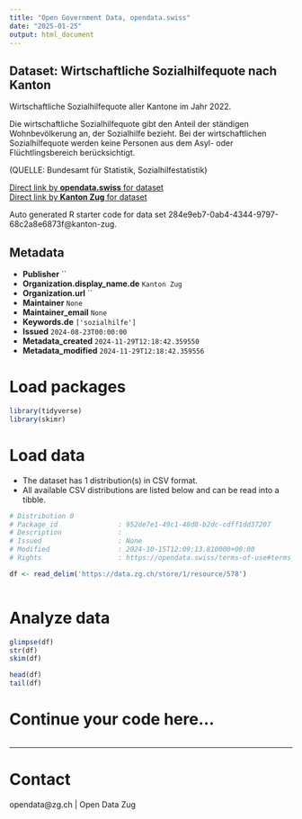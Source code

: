 ```yaml
---
title: "Open Government Data, opendata.swiss"
date: "2025-01-25"
output: html_document
---
```


## Dataset: Wirtschaftliche Sozialhilfequote nach Kanton

Wirtschaftliche Sozialhilfequote aller Kantone im Jahr 2022.

Die wirtschaftliche Sozialhilfequote gibt den Anteil der ständigen Wohnbevölkerung an, der Sozialhilfe bezieht. Bei der wirtschaftlichen Sozialhilfequote werden keine Personen aus dem Asyl- oder Flüchtlingsbereich berücksichtigt.

(QUELLE: Bundesamt für Statistik, Sozialhilfestatistik)

[Direct link by **opendata.swiss** for dataset](https://opendata.swiss/de/dataset/wirtschaftliche-sozialhilfequote-nach-kanton)<br>
[Direct link by **Kanton Zug** for dataset](https://www.zg.ch/behoerden/gesundheitsdirektion/statistikfachstelle/themen/soziale-sicherheit/sozialhilfe)

Auto generated R starter code for data set 284e9eb7-0ab4-4344-9797-68c2a8e6873f@kanton-zug.

## Metadata

- **Publisher** ``
- **Organization.display_name.de** `Kanton Zug`
- **Organization.url** ``
- **Maintainer** `None`
- **Maintainer_email** `None`
- **Keywords.de** `['sozialhilfe']`
- **Issued** `2024-08-23T00:00:00`
- **Metadata_created** `2024-11-29T12:18:42.359550`
- **Metadata_modified** `2024-11-29T12:18:42.359556`


# Load packages

```r

library(tidyverse)
library(skimr)

```

# Load data

-   The dataset has 1 distribution(s) in CSV format.
-   All available CSV distributions are listed below and can be read into a tibble.

```r

# Distribution 0
# Package_id               : 952de7e1-49c1-48d8-b2dc-cdff1dd37207
# Description              : 
# Issued                   : None
# Modified                 : 2024-10-15T12:09:13.810000+00:00
# Rights                   : https://opendata.swiss/terms-of-use#terms_open

df <- read_delim('https://data.zg.ch/store/1/resource/578')



```

# Analyze data

```r

glimpse(df)
str(df)
skim(df)

head(df)
tail(df)

```

# Continue your code here...

```r

```

------------------------------------------------------------------------

# Contact

opendata@zg.ch | Open Data Zug
